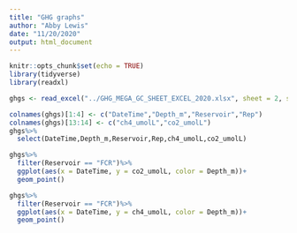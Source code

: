 ```yaml
---
title: "GHG graphs"
author: "Abby Lewis"
date: "11/20/2020"
output: html_document
---
```


```r
knitr::opts_chunk$set(echo = TRUE)
library(tidyverse)
library(readxl)
```

```r
ghgs <- read_excel("../GHG_MEGA_GC_SHEET_EXCEL_2020.xlsx", sheet = 2, skip = 6)

colnames(ghgs)[1:4] <- c("DateTime","Depth_m","Reservoir","Rep")
colnames(ghgs)[13:14] <- c("ch4_umolL","co2_umolL")
ghgs%>%
  select(DateTime,Depth_m,Reservoir,Rep,ch4_umolL,co2_umolL)

ghgs%>%
  filter(Reservoir == "FCR")%>%
  ggplot(aes(x = DateTime, y = co2_umolL, color = Depth_m))+
  geom_point()

ghgs%>%
  filter(Reservoir == "FCR")%>%
  ggplot(aes(x = DateTime, y = ch4_umolL, color = Depth_m))+
  geom_point()
```

